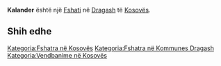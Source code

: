 {{Fshat në Kosovës
 | Emri                = Kalander
 | EmriAlt                = Kalander
 | Emri (Rasa dhanore) = 
 | Figura              = 
 | Shteti              = Kosovës
 | Komuna              = Dragash
 | Kodi postar         = 
 | Sipërfaqja          = 

 | Popullsia           = 

 | Regj. i popullsisë  = 
 | Dend. e popullsisë  = 
 | Faqja zyrtare       = 
 <!--- Koordinatat ----> 
 | Gjerësia            = 42.09278
 | Gjatësia            = 20.7025
 | Lartësia            = 
}}
'''Kalander''' është një [[Fshati]] në [[Dragash]] të [[Kosovës]].

<!-- == Gjeografia == -->
<!-- == Historia == -->
<!-- == Demografia == -->
== Shih edhe ==
{{Komuna Dragash}}
{{Kosovo-Administrata-Cung}}

[[Kategoria:Fshatra në Kosovës]]
[[Kategoria:Fshatra në Kommunes Dragash]]
[[Kategoria:Vendbanime në Kosovës]]